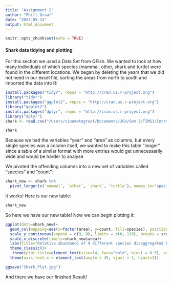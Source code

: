 ```yaml
---
title: "Assignment_2"
author: "Phill Graaf"
date: "2023-05-13"
output: html_document
---
```


```r
knitr::opts_chunk$set(echo = TRUE)
```

#### Shark data tidying and plotting ####


For this section we used a Data Set from QFish.
We wanted to look at how many individuals of which species (mammal, other, shark and turtle) were found in the different locations.
We began by deleting the years that we did not need in our excel file, sorting the areas from north to south and imported the data into R:

```r
install.packages("tidyr", repos = "http://cran.us.r-project.org")
library("tidyr")
install.packages("ggplot2", repos = "http://cran.us.r-project.org")
library("ggplot2")
install.packages("dplyr", repos = "http://cran.us.r-project.org")
library("dplyr")
shark <- read.csv("/Users/cinematograaf/Documents/JCU/Sem 3/TIMS1/Introduction to Data Science/Homework 2/shark_data.csv")

shark
```

Because we had the variables "year" and "area" as columns, but every single species was a column itself, we wanted to make this
table "longer" since a table of a similar format with more entries would get unnecessarily wide and would be harder to analyse

We pivoted the offending columns into a new set of variables called "species" and "count":

```r
shark_new <- shark %>%
  pivot_longer(c(`mammal`, `other`, `shark`, `turtle`), names_to="species", values_to="count")
```

It works!
Here is our new table:

```r
shark_new
```
So here we have our new table!
Now we can begin plotting it:


```r
ggplot(data=shark_new)+
  geom_col(mapping=aes(x=factor(area), y=count, fill=species), position="dodge2")+
  scale_y_continuous(expand = c(0, 0), limits = c(0, 110), breaks = scales::pretty_breaks(n = 20))+
  scale_x_discrete(limits=shark_new$area)+
  labs(title="Relative abundance of 4 different species disaggregated by area \nfrom North to South.", x="Area", y="Number of Individuals")+
  theme_classic()+
   theme(plot.title=element_text(size=14, face="bold", hjust = 0.5), axis.title.x = element_text(size=12), axis.title.y = element_text(size=12), axis.text = element_text(size=10))+
  theme(axis.text.x = element_text(angle = 45, vjust = 1, hjust=1))

ggsave("Shark_Plot.jpg")
```
And there we have our finished Result!